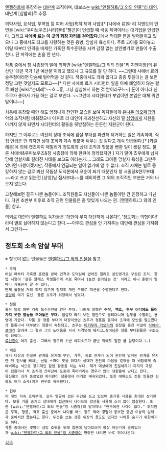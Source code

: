 [[엔젤하트]]에 등장하는 [[대만]]계 조직이며, 대보스는 [[wiki:"엔젤하트/그 외의 인물"리 대인]]. 대만계 [삼합회]로 추정.

의약사업, 요식업, 무역업 등 여러 사업(특히 제약 사업)[* [사에바 료]와 리 치엔도의 인연을 [wiki:"우미보우즈(시티헌터)"팰콘]이 언급할 때 극동 제약이라는 대기업을 언급한다. 그리고 '''사에바 료는 이 곳의 회장 자리를 걷어찼다.''']에서 막대한 돈을 벌어들이고 있으나 그 중에서도 최고를 자랑하는 것은 용병, 암살자 육성이다. 주로 고아를 모아놓고 어릴 때부터 인격을 배제한 가혹한 특수훈련을 시켜 감정 없는 살인병기로 만들어 수출한다. 단 마약에는 손을 안 댄다.

작품 중에서 칭 시종장의 말에 의하면 [wiki:"엔젤하트/그 외의 인물"리 지엔치앙]의 유산만 '대만 국가 1년 예산분'이라고 했으니 그 규모를 알 만 하다. ~~그런데 사에바 료의 술주정이라면 단숨에 털어먹을 것 같다. 작중에서도 의뢰 없다고 종종 투덜대는 걸 보면 정말 그런 것일지도 모르고~~[* 다만 사에바 료가 시티헌터 일을 아예 폐업하지 않는 걸로 봐선 [wiki:"츤데레"~~흐…흥, 그냥 심심해서 하는 것 뿐이라구!~~] 돈이 아니라 신주쿠가 좋아서 가끔 하는 걸로 보인다. ~~그런데 시티헌터가 부업이면 본업은 대체 뭐란 말이냐~~]

처음에 등장할 때만 해도 엄청나게 잔인한 모습을 보여 독자들에게 [[유니온 테오페]]급의 악의 조직처럼 비춰졌으나 이후로 리 대인이 개과천선하고 자신의 딸 [[샹잉]]에게 지원을 아끼지 않게 되면서 시티헌터의 활동을 뒷받침하는 든든한 지원군이 된다.

하지만 그 이후로도 여전히 상대 조직에 암살 부대를 파견해 제거하는 일은 계속하며, 직접 언급은 안 되지만 상대 조직과 계속 맞붙어 싸우는 것 같다고 계속 언급된다.[* [카멜레온]에 의해 캣츠아이 패밀리가 정도회의 상대 조직과 맞붙을 뻔한 일이 생길 정도. 물론 사에바&우미보우즈&칭 시종장에 의해 한큐에 정리됐지만.] 자기 딸이 쵸우에게 납치당해 암살자로 길러진 사태를 보고도 이러는가…. 그래도 고아들 암살자 육성을 그만두었다면 다행이겠지만, 작중에서 언급되는 일이 없기에 알 수 없다. 조직 자체는 별로 등장하지 않는 걸로 봐선 작품상 도덕론에서 모순이 되기 때문인지 칭 시종장&현무부대~~라고 쓰고 읽는건 [샹잉]님 집사부대~~를 제외하면 그 외의 조직적인 부분은 거의 나오지 않는다.

고찰해보면 결국 나쁜 놈들이다. 조직원들도 자신들이 나쁜 놈들이란 건 인정하고 다닌다. 다만 초반부 이후로 조직 관련 인물들은 좀 멋있게 나오는 편. [엔젤하트/그 외의 인물] 참고.

의외로 대만의 엔젤하트 독자들은 '대만이 무지 대단하게 나온다!', '정도회는 의협이다!' 라며 별로 싫어하지 않는다고 한다.~~아무도 관심을 안 가져주는 대만에 관심을 가져줘서 그런가~~

== 정도회 소속 암살 부대 ==
※ 항목이 없는 인물들은 [[엔젤하트/그 외의 인물]]을 참고.

 * 주작
 어릴 때부터 가혹한 훈련을 받아 인격과 도덕심이 없어진 엘리트 살인병기로 구성된 조직. 졸업 시험이 '같은 클래스 학생들끼리 서로 죽여서 1놈만 살아남는 것' 이라고 하니 훈련이 얼마나 가혹한지 알 수 있다.
 단체 활동을 거의 하지 않으며 철저히 개인 주의로 미션을 수행한다고 한다.
 [[샹잉]]이 여기 출신. 물론 쵸우가 위장해서 넣었다.

 * 청룡
 좋은 말로 하면 각종 특수훈련을 받은 부대. 나쁘게 말하면 '''주작, 백호, 현무 어디에도 들어가지 못한 잡놈들 모아놓은 부대.''' 암살자 라기 보단 집단으로 몰려다니며 임무를 수행하는 용병에 가깝다. 작품 중 청룡 부대의 대장이었던 쵸우가 청룡을 움직여 조직에 모반을 일으켰다가 들통나서 대부분의 청룡이 숙청되고, 쵸우는 [[마키무라 카오리]]의 심장을 훔친 사실이 [[사에바 료]]에게 알려져 그 결과 그의 노여움을 사서 저격당해 뒈지고…살아남은 청룡 부대원들은 구조조정 당했다.
 [[류신홍]]이 여기 출신. 그래서 정도회 초반 에피소드가 끝난 뒤에도 험한 꼴 담당이다.(…)

 * 백호
 제거 대상과 친밀한 관계를 유지해 부인, 가족, 동료 관계가 되어 완전히 밀착된 관계를 유지한 뒤 정보를 빼내는 산업 스파이 짓을 하다가 상대가 완전히 마음을 열었을 때 비참하게 죽여버리는 식으로 장기적인 잠입 활동을 하는 부대. 제거 대상에게 친밀해지기 까지의 과정이 힘들어서 적 조직에 간파당해 도중에 죽어버리는 경우가 많아 생환율이 낮다고 한다.
 류신홍의 과거 동료였던 파이란이 청룡에서 여기로 배속되었다. 또한 에피소드 전용 인물인 린종도 여기 소속(이후 현무로 배속됐다).

 * 현무
 리 대인 직속 호위부대. 모두 얼굴에 검은 두건을 쓰고 있으며 총기류 사용을 최대한 삼가한다. 보통 기를 숨기고 상대에게 접근해서 나이프와 강선을 사용해 소리 없이 암살한다. 또한 [wiki:"엔젤하트/그 외의 인물"칭 시종장]의 말마따나 "현무에겐 사각이 없다." 조직원은 주작, 청룡, 백호 출신 중에서 나이를 어느 정도 먹어 경험이 풍부한 중년 이상의 실력자 중에서만 뽑는다고 한다. 두건을 쓰는 것은 위장의 용도도 있지만 나이를 숨기기 위함이기도 하다.
 작품 중에서는 몇명이 샹잉 호위를 위해 일본에 남아있으며 항상 어딘가에 숨어있다가 [[wiki:"엔젤하트/그 외의 인물"칭 시종장]]이 명령만 내리면 바로 튀어나온다.

[[각주]]
